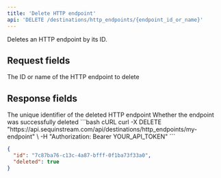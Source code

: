 ```yaml
---
title: 'Delete HTTP endpoint'
api: 'DELETE /destinations/http_endpoints/{endpoint_id_or_name}'
---
```


Deletes an HTTP endpoint by its ID.

## Request fields

<ParamField path="endpoint_id_or_name" type="string" required>
  The ID or name of the HTTP endpoint to delete
</ParamField>

## Response fields

<ResponseField name="id" type="string" >
  The unique identifier of the deleted HTTP endpoint
</ResponseField>
  <ResponseField name="deleted" type="boolean" >
  Whether the endpoint was successfully deleted
</ResponseField>

<RequestExample>
  ```bash cURL
  curl -X DELETE "https://api.sequinstream.com/api/destinations/http_endpoints/my-endpoint" \
    -H "Authorization: Bearer YOUR_API_TOKEN"
  ```

  ```json Response
  {
    "id": "7c87ba76-c13c-4a87-bfff-0f1ba73f33a0",
    "deleted": true
  }
  ```
</RequestExample> 